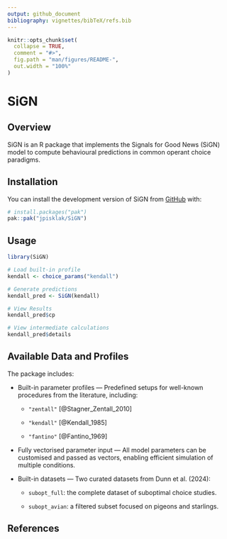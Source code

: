 ```yaml
---
output: github_document
bibliography: vignettes/bibTeX/refs.bib
---
```


<!-- README.md is generated from README.Rmd. Please edit that file -->

```r
knitr::opts_chunk$set(
  collapse = TRUE,
  comment = "#>",
  fig.path = "man/figures/README-",
  out.width = "100%"
)
```

# SiGN

<!-- badges: start -->
<!-- badges: end -->

## Overview

SiGN is an R package that implements the Signals for Good News (SiGN) model to compute behavioural predictions in common operant choice paradigms.

## Installation

You can install the development version of SiGN from [GitHub](https://github.com/) with:

``` r
# install.packages("pak")
pak::pak("jpisklak/SiGN")
```

## Usage

```r
library(SiGN)

# Load built-in profile
kendall <- choice_params("kendall")

# Generate predictions
kendall_pred <- SiGN(kendall)

# View Results
kendall_pred$cp

# View intermediate calculations
kendall_pred$details
```

## Available Data and Profiles

The package includes:

- Built-in parameter profiles — Predefined setups for well-known procedures from the literature, including:

  - `"zentall"` [@Stagner_Zentall_2010]

  - `"kendall"` [@Kendall_1985]

  - `"fantino"` [@Fantino_1969]

- Fully vectorised parameter input — All model parameters can be customised and passed as vectors, enabling efficient simulation of multiple conditions.

- Built-in datasets — Two curated datasets from Dunn et al. (2024):

  - `subopt_full`: the complete dataset of suboptimal choice studies.

  - `subopt_avian`: a filtered subset focused on pigeons and starlings.

## References
